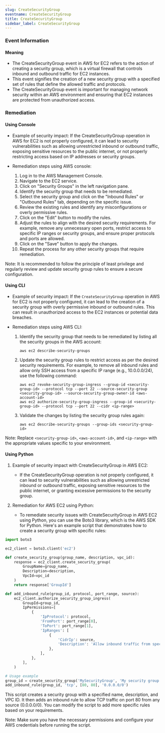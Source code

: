 ```yaml
--- 
slug: CreateSecurityGroup
eventname: CreateSecurityGroup
title: CreateSecurityGroup
sidebar_label: CreateSecurityGroup
---
```

                       
### Event Information

#### Meaning

- The CreateSecurityGroup event in AWS for EC2 refers to the action of creating a security group, which is a virtual firewall that controls inbound and outbound traffic for EC2 instances.
- This event signifies the creation of a new security group with a specified set of rules that define the allowed traffic and protocols.
- The CreateSecurityGroup event is important for managing network security within an AWS environment and ensuring that EC2 instances are protected from unauthorized access.

### Remediation

#### Using Console

- Example of security impact: If the CreateSecurityGroup operation in AWS for EC2 is not properly configured, it can lead to security vulnerabilities such as allowing unrestricted inbound or outbound traffic, exposing sensitive resources to the public internet, or not properly restricting access based on IP addresses or security groups.

- Remediation steps using AWS console:
  1. Log in to the AWS Management Console.
  2. Navigate to the EC2 service.
  3. Click on "Security Groups" in the left navigation pane.
  4. Identify the security group that needs to be remediated.
  5. Select the security group and click on the "Inbound Rules" or "Outbound Rules" tab, depending on the specific issue.
  6. Review the existing rules and identify any misconfigurations or overly permissive rules.
  7. Click on the "Edit" button to modify the rules.
  8. Adjust the rules to align with the desired security requirements. For example, remove any unnecessary open ports, restrict access to specific IP ranges or security groups, and ensure proper protocols and ports are allowed.
  9. Click on the "Save" button to apply the changes.
  10. Repeat the process for any other security groups that require remediation.

Note: It is recommended to follow the principle of least privilege and regularly review and update security group rules to ensure a secure configuration.

#### Using CLI

- Example of security impact: If the `CreateSecurityGroup` operation in AWS for EC2 is not properly configured, it can lead to the creation of a security group with overly permissive inbound or outbound rules. This can result in unauthorized access to the EC2 instances or potential data breaches.

- Remediation steps using AWS CLI:
  1. Identify the security group that needs to be remediated by listing all the security groups in the AWS account:
     ```
     aws ec2 describe-security-groups
     ```

  2. Update the security group rules to restrict access as per the desired security requirements. For example, to remove all inbound rules and allow only SSH access from a specific IP range (e.g., 10.0.0.0/24), use the following command:
     ```
     aws ec2 revoke-security-group-ingress --group-id <security-group-id> --protocol tcp --port 22 --source-security-group <security-group-id> --source-security-group-owner-id <aws-account-id>
     aws ec2 authorize-security-group-ingress --group-id <security-group-id> --protocol tcp --port 22 --cidr <ip-range>
     ```

  3. Validate the changes by listing the security group rules again:
     ```
     aws ec2 describe-security-groups --group-ids <security-group-id>
     ```

Note: Replace `<security-group-id>`, `<aws-account-id>`, and `<ip-range>` with the appropriate values specific to your environment.

#### Using Python

1. Example of security impact with CreateSecurityGroup in AWS EC2:
   - If the CreateSecurityGroup operation is not properly configured, it can lead to security vulnerabilities such as allowing unrestricted inbound or outbound traffic, exposing sensitive resources to the public internet, or granting excessive permissions to the security group.

2. Remediation for AWS EC2 using Python:
   - To remediate security issues with CreateSecurityGroup in AWS EC2 using Python, you can use the Boto3 library, which is the AWS SDK for Python. Here's an example script that demonstrates how to create a security group with specific rules:

```python
import boto3

ec2_client = boto3.client('ec2')

def create_security_group(group_name, description, vpc_id):
    response = ec2_client.create_security_group(
        GroupName=group_name,
        Description=description,
        VpcId=vpc_id
    )
    return response['GroupId']

def add_inbound_rule(group_id, protocol, port_range, source):
    ec2_client.authorize_security_group_ingress(
        GroupId=group_id,
        IpPermissions=[
            {
                'IpProtocol': protocol,
                'FromPort': port_range[0],
                'ToPort': port_range[1],
                'IpRanges': [
                    {
                        'CidrIp': source,
                        'Description': 'Allow inbound traffic from specific source'
                    },
                ],
            },
        ],
    )

# Usage example
group_id = create_security_group('MySecurityGroup', 'My security group description', 'vpc-12345678')
add_inbound_rule(group_id, 'tcp', [80, 80], '0.0.0.0/0')
```

This script creates a security group with a specified name, description, and VPC ID. It then adds an inbound rule to allow TCP traffic on port 80 from any source (0.0.0.0/0). You can modify the script to add more specific rules based on your requirements.

Note: Make sure you have the necessary permissions and configure your AWS credentials before running the script.


 